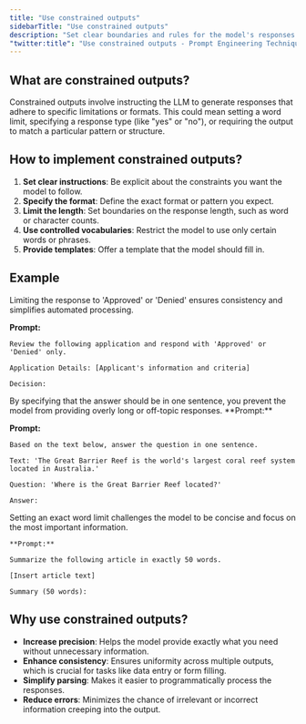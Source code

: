 ```yaml
---
title: "Use constrained outputs"
sidebarTitle: "Use constrained outputs"
description: "Set clear boundaries and rules for the model's responses to improve accuracy, consistency, and utility"
"twitter:title": "Use constrained outputs - Prompt Engineering Techniques"
---
```



## What are constrained outputs?

Constrained outputs involve instructing the LLM to generate responses that adhere to specific limitations or formats. This could mean setting a word limit, specifying a response type (like "yes" or "no"), or requiring the output to match a particular pattern or structure.

## How to implement constrained outputs? 

1. **Set clear instructions**: Be explicit about the constraints you want the model to follow.
2. **Specify the format**: Define the exact format or pattern you expect.
3. **Limit the length**: Set boundaries on the response length, such as word or character counts.
4. **Use controlled vocabularies**: Restrict the model to use only certain words or phrases.
5. **Provide templates**: Offer a template that the model should fill in.


## Example

<AccordionGroup>
  <Accordion title="Example 1: Binary Classification.">
  Limiting the response to 'Approved' or 'Denied' ensures consistency and simplifies automated processing.


  **Prompt:** 
  ```
  Review the following application and respond with 'Approved' or 'Denied' only.

  Application Details: [Applicant's information and criteria]

  Decision:
  ```  
</Accordion>
  
  <Accordion title="Example 2: Short Answer Generation.">
  By specifying that the answer should be in one sentence, you prevent the model from providing overly long or off-topic responses.  **Prompt:** 

  **Prompt:** 
  ```
  Based on the text below, answer the question in one sentence.

  Text: 'The Great Barrier Reef is the world's largest coral reef system located in Australia.'

  Question: 'Where is the Great Barrier Reef located?'

  Answer:
  ```

  </Accordion>

  <Accordion title="Example 3: Technical writing.">
  Setting an exact word limit challenges the model to be concise and focus on the most important information.


    **Prompt:** 
  ```
  Summarize the following article in exactly 50 words.

  [Insert article text]

  Summary (50 words):
  ```

  </Accordion>

</AccordionGroup>

## Why use constrained outputs?

- **Increase precision**: Helps the model provide exactly what you need without unnecessary information.
- **Enhance consistency**: Ensures uniformity across multiple outputs, which is crucial for tasks like data entry or form filling.
- **Simplify parsing**: Makes it easier to programmatically process the responses.
- **Reduce errors**: Minimizes the chance of irrelevant or incorrect information creeping into the output.



<QuestionsSection />
